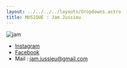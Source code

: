 ```yaml
---
layout: ../../../../layouts/Dropdowns.astro
title: MUSIQUE : Jam Jussieu
---
```

![jam](/assets/assos/jam.jpg)  
- [Instagram](https://www.instagram.com/lajamjussieu/)  
- [Facebook](https://www.facebook.com/lajamjussieu)  
- Mail : jam.jussieu@gmail.com
